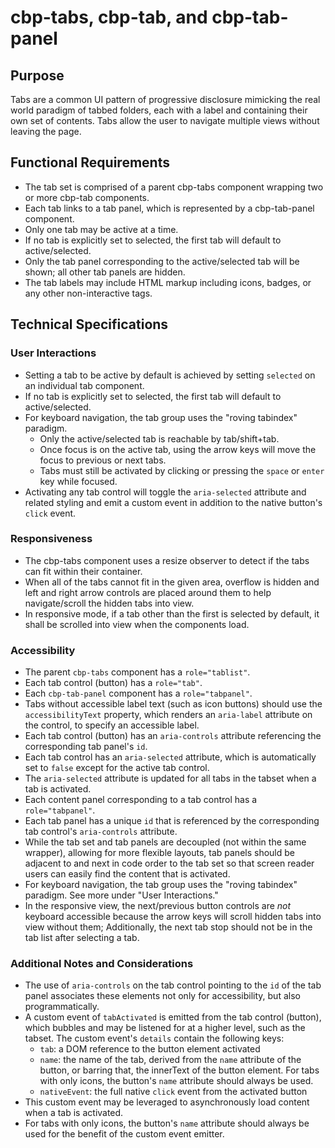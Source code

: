 
<Meta title="Components/Tabs/Specifications" />

# cbp-tabs, cbp-tab, and cbp-tab-panel

## Purpose

Tabs are a common UI pattern of progressive disclosure mimicking the real world paradigm of tabbed folders, each with a label and containing their own set of contents. Tabs allow the user to navigate multiple views without leaving the page.

## Functional Requirements

* The tab set is comprised of a parent cbp-tabs component wrapping two or more cbp-tab components.
* Each tab links to a tab panel, which is represented by a cbp-tab-panel component.
* Only one tab may be active at a time.
* If no tab is explicitly set to selected, the first tab will default to active/selected.
* Only the tab panel corresponding to the active/selected tab will be shown; all other tab panels are hidden.
* The tab labels may include HTML markup including icons, badges, or any other non-interactive tags.

## Technical Specifications

### User Interactions

* Setting a tab to be active by default is achieved by setting `selected` on an individual tab component.
* If no tab is explicitly set to selected, the first tab will default to active/selected.
* For keyboard navigation, the tab group uses the "roving tabindex" paradigm.
  * Only the active/selected tab is reachable by tab/shift+tab.
  * Once focus is on the active tab, using the arrow keys will move the focus to previous or next tabs.
  * Tabs must still be activated by clicking or pressing the `space` or `enter` key while focused.
* Activating any tab control will toggle the `aria-selected` attribute and related styling and emit a custom event in addition to the native button's `click` event.

### Responsiveness

* The cbp-tabs component uses a resize observer to detect if the tabs can fit within their container.
* When all of the tabs cannot fit in the given area, overflow is hidden and left and right arrow controls are placed around them to help navigate/scroll the hidden tabs into view.
* In responsive mode, if a tab other than the first is selected by default, it shall be scrolled into view when the components load.

### Accessibility

* The parent `cbp-tabs` component has a `role="tablist"`.
* Each tab control (button) has a `role="tab"`.
* Each `cbp-tab-panel` component has a `role="tabpanel"`.
* Tabs without accessible label text (such as icon buttons) should use the `accessibilityText` property, which renders an `aria-label` attribute on the control, to specify an accessible label.
* Each tab control (button) has an `aria-controls` attribute referencing the corresponding tab panel's `id`.
* Each tab control has an `aria-selected` attribute, which is automatically set to `false` except for the active tab control.
* The `aria-selected` attribute is updated for all tabs in the tabset when a tab is activated.
* Each content panel corresponding to a tab control has a `role="tabpanel"`.
* Each tab panel has a unique `id` that is referenced by the corresponding tab control's `aria-controls` attribute.
* While the tab set and tab panels are decoupled (not within the same wrapper), allowing for more flexible layouts, tab panels should be adjacent to and next in code order to the tab set so that screen reader users can easily find the content that is activated.
* For keyboard navigation, the tab group uses the "roving tabindex" paradigm. See more under "User Interactions."
* In the responsive view, the next/previous button controls are *not* keyboard accessible because the arrow keys will scroll hidden tabs into view without them; Additionally, the next tab stop should not be in the tab list after selecting a tab.

### Additional Notes and Considerations

* The use of `aria-controls` on the tab control pointing to the `id` of the tab panel associates these elements not only for accessibility, but also programmatically.
* A custom event of `tabActivated` is emitted from the tab control (button), which bubbles and may be listened for at a higher level, such as the tabset. The custom event's `details` contain the following keys:
  * `tab`: a DOM reference to the button element activated
  * `name`: the name of the tab, derived from the `name` attribute of the button, or barring that, the innerText of the button element. For tabs with only icons, the button's `name` attribute should always be used.
  * `nativeEvent`: the full native `click` event from the activated button
* This custom event may be leveraged to asynchronously load content when a tab is activated.
* For tabs with only icons, the button's `name` attribute should always be used for the benefit of the custom event emitter.
